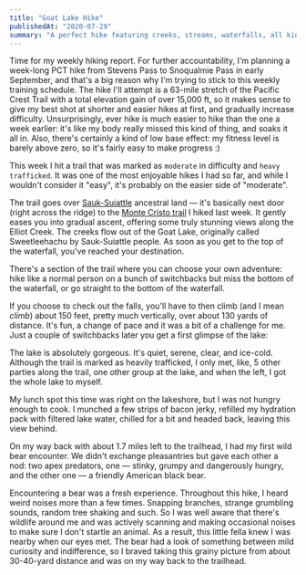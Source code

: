 ```yaml
---
title: "Goat Lake Hike"
publishedAt: "2020-07-29"
summary: "A perfect hike featuring creeks, streams, waterfalls, all kinds of forests, from birch to brush to old growth, and the payoff is one of the most beautiful lakes out there."
---
```


Time for my weekly hiking report. For further accountability, I'm planning a week-long PCT hike from Stevens Pass to Snoqualmie Pass in early September, and that's a big reason why I'm trying to stick to this weekly training schedule. The hike I'll attempt is a 63-mile stretch of the Pacific Crest Trail with a total elevation gain of over 15,000 ft, so it makes sense to give my best shot at shorter and easier hikes at first, and gradually increase difficulty. Unsurprisingly, ever hike is much easier to hike than the one a week earlier: it's like my body really missed this kind of thing, and soaks it all in. Also, there's certainly a kind of low base effect: my fitness level is barely above zero, so it's fairly easy to make progress :)

This week I hit a trail that was marked as `moderate` in difficulty and `heavy trafficked`. It was one of the most enjoyable hikes I had so far, and while I wouldn't consider it "easy", it's probably on the easier side of "moderate".



The trail goes over [Sauk-Suiattle](https://en.wikipedia.org/wiki/Sauk-Suiattle_Indian_Tribe_of_Washington) ancestral land — it's basically next door (right across the ridge) to the [Monte Cristo trail](/blog/monte-cristo-ghost-town-trail/) I hiked last week. It gently eases you into gradual ascent, offering some truly stunning views along the Elliot Creek. The creeks flow out of the Goat Lake, originally called Sweetleehachu by Sauk-Suiattle people. As soon as you get to the top of the waterfall, you've reached your destination.

<ImageWithAlt alt="Goat Lake Hike" path="goat-lake-hike/385cd1d10b4b6c1a9aad6c8b8349f2dfadd3e283-1600x2134.jpg" width="1600" height="2134" />

<ImageWithAlt alt="Goat Lake Hike" path="goat-lake-hike/e93998bc88929345c84228530b278481be204816-1600x2134.jpg" width="1600" height="2134" />

<ImageWithAlt alt="Goat Lake Hike" path="goat-lake-hike/8b17b53fca6ef950ccacd57cd25014ef33d898fc-1600x1200.jpg" width="1600" height="1200" />

<ImageWithAlt alt="Goat Lake Hike" path="goat-lake-hike/e2d3f320d085118c70716a826a8aa1f1553c8f55-1600x1200.jpg" width="1600" height="1200" />

<ImageWithAlt alt="Goat Lake Hike" path="goat-lake-hike/ae7dfeaba7277a2e0b576cd32f74c9a0bdf83b3e-1600x2134.jpg" width="1600" height="2134" />

There's a section of the trail where you can choose your own adventure: hike like a normal person on a bunch of switchbacks but miss the bottom of the waterfall, or go straight to the bottom of the waterfall.

<ImageWithAlt alt="~250 ft waterfall is fantastically scenic, loud and refreshing" path="goat-lake-hike/5a7a9fb1121a08419030e28dd330a655e9d7f60a-2000x920.jpg" width="2000" height="920" />

If you choose to check out the falls, you'll have to then climb (and I mean _climb_) about 150 feet, pretty much vertically, over about 130 yards of distance. It's fun, a change of pace and it was a bit of a challenge for me. Just a couple of switchbacks later you get a first glimpse of the lake:

<ImageWithAlt alt="Goat Lake" path="goat-lake-hike/6c1742352ea9a992d5da4df63d38a4bb9909e758-2000x1500.jpg" width="2000" height="1500" />

The lake is absolutely gorgeous. It's quiet, serene, clear, and ice-cold. Although the trail is marked as heavily trafficked, I only met, like, 5 other parties along the trail, one other group at the lake, and when the left, I got the whole lake to myself.

My lunch spot this time was right on the lakeshore, but I was not hungry enough to cook. I munched a few strips of bacon jerky, refilled my hydration pack with filtered lake water, chilled for a bit and headed back, leaving this view behind.

<ImageWithAlt alt="Goat Lake" path="goat-lake-hike/5225601c82ab4b2f22af50d181f8652a40ff4e22-2000x1393.jpg" width="2000" height="1393" />

<ImageWithAlt alt="Chillin' spot" path="goat-lake-hike/4df7745096afe6f593b9f7e78f28443e972c0637-1600x1200.jpg" width="1600" height="1200" />

On my way back with about 1.7 miles left to the trailhead, I had my first wild bear encounter. We didn't exchange pleasantries but gave each other a nod: two apex predators, one — stinky, grumpy and dangerously hungry, and the other one — a friendly American black bear.

Encountering a bear was a fresh experience. Throughout this hike, I heard weird noises more than a few times. Snapping branches, strange grumbling sounds, random tree shaking and such. So I was well aware that there's wildlife around me and was actively scanning and making occasional noises to make sure I don't startle an animal. As a result, this little fella knew I was nearby when our eyes met. The bear had a look of something between mild curiosity and indifference, so I braved taking this grainy picture from about 30-40-yard distance and was on my way back to the trailhead.

<ImageWithAlt alt="Bear" path="goat-lake-hike/61dd5b5a6a55fc5e316b80c14d8084b29a723800-875x897.jpg" width="875" height="897" />
